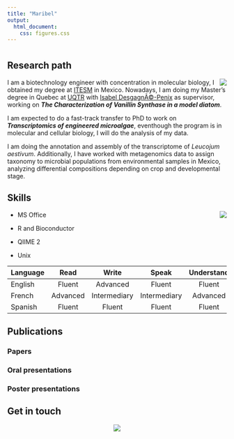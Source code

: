 ```yaml
--- 
title: "Maribel"
output: 
  html_document:
    css: figures.css
---
```


<script src="https://kit.fontawesome.com/0af1a424a5.js" crossorigin="anonymous"></script>

# {.tabset .tabset-fade}

## **Research path**

<img src="images/maribel.png" align="right">

I am a biotechnology engineer with concentration in molecular biology, I obtained my degree at [ITESM](https://tec.mx/es) in Mexico. Nowadays, I am doing my Master's degree in Quebec at [UQTR](https://www.uqtr.ca/informationgenerale/english.shtml) with [Isabel DesgagnÃ©-Penix](https://oraprdnt.uqtr.uquebec.ca/pls/public/gscw031?owa_no_site=3466) as supervisor, working on **_The Characterization of Vanillin Synthase in a model diatom_**. 

I am expected to do a fast-track transfer to PhD to work on **_Transcriptomics of engineered microalgae_**, eventhough the program is in molecular and cellular biology, I will do the analysis of my data. 

I am doing the annotation and assembly of the transcriptome of *Leucojum aestivum*. Additionally, I have worked with metagenomics data to assign taxonomy to microbial populations from environmental samples in Mexico, analyzing differential compositions depending on crop and developmental stage. 

## **Skills**

<img src="images/maribel.png" align="right">

  - MS Office

  - R and Bioconductor 

  - QIIME 2

  - Unix


| Language | Read | Write | Speak | Understand | Native |
|:----|:---:|:---:|:---:|:---:|:---:|
| English | Fluent | Advanced | Fluent | Fluent | |
| French | Advanced | Intermediary | Intermediary | Advanced | |
| Spanish  | Fluent | Fluent | Fluent | Fluent | Yes |
  
  
## **Publications** {.tabset .tab-fade}

### **Papers**

### **Oral presentations**

### **Poster presentations**

## **Get in touch**


<p align="center"> <img src="images/maribel.png"> </p>

<span style="font-size: 2em"> <p  align="center"> [<i class="fab fa-twitter"></i>]() [<i class="fab fa-linkedin-in"></i>](https://www.linkedin.com/in/aracely-maribel-diaz-garza-6989b5169/) [<i class="fab fa-github"></i>](http://github.com/MaribelDG) </p> </span>
